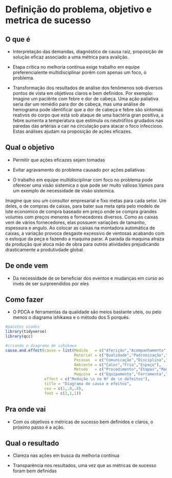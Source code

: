 # Definição do problema, objetivo e metrica de sucesso

## O que é {-}

- Interpretação das demandas, diagnóstico de causa raiz, proposição de solução eficaz associado a uma métrica para avalição.

- Etapa crítica no melhoria contínua exige trabalho em equipe preferencialente multidisciplinar porêm com apenas um foco, o problema.

- Transformação dos resultados de análise dos fenômenos sob diversos pontos de vista em objetivos claros e bem definidos. Por exemplo: Imagine um paciênte com febre e dor de cabeça. Uma ação paliativa seria dar um remédio para dor de cabeça, mas uma análise de hemograma pode identificar que a dor de cabeça e febre são sintomas reativos do corpo que está sob ataque de uma bactéria gran positiva, a febre aumenta a temperatura que estimula os neutrófilos grudados nas paredas das artérias a cair na circulação para atacar o foco infeccioso. Estas análises ajudam na proposição de ações eficazes.

## Qual o objetivo {-}

- Permitir que ações eficazes sejam tomadas

- Evitar agravamento do problema causado por ações paliativas

- O trabalho em equipe multidisciplinar com foco no problema pode oferecer uma visão sistemica o que pode ser muito valioso.Vamos para um exemplo de necessidade de visão sistemica. 

Imagine que sou um consultor empresarial e fixo metas para cada setor. Um deles, o de compras de caixas, para bater sua meta opta pelo modelo de lote economico de compra baseado em preço onde se compra grandes volumes com preços menores e fornecedores diversos. Como as caixas vem de vários fornecedores, elas possuem variações de tamanho, espessura e angulo. Ao colocar as caixas na montadora automática de caixas, a variação provoca desgaste excessivo de ventosas acabando com o estoque da peça e fazendo a maquina parar. A parada da maquina atraza da produção que aloca mão de obra para outros atividades prejudicando drasticamente a produtivdade global.


## De onde vem {-}

- Da necessidade de se beneficiar dos eventos e mudanças em curso ao invés de ser surpreendidos por eles

## Como fazer {-}

- O PDCA e ferramentas da qualidade são meios bastante uteis, ou pelo menos o diagrama ishikawa e o método dos 5 porquês.

```r

#pacotes usados
library(tidyverse)
library(qcc)

#criando o diagrama de ishikawa
cause.and.effect(cause = list(Medida   = c("Aferição","Acompanhamento","Indicador"),
                              Material = c("Qualidade","Padronização","Entrega"),
                              Pessoas  = c("Comunicação","Disciplina","Criatividade"),
                              Ambiente = c("Calor","Frio","Espaço"),
                              Metodo   = c("Procedimento","Etapas","Manuais"),
                              Maquina  = c("Equipamento","Ferramenta","Instrumentos")),
                 effect = c("Redução \n no Nº de \n defeitos"),
                 title = "Diagrama de causa e efeitos",
                 cex = c(1,.8,.8),
                 font = c(2,1,1))


```



## Pra onde vai {-}

- Com os objetivos e métricas de sucesso bem definidos e claros, o próximo passo é a ação.

## Qual o resultado {-}

- Clareza nas ações em busca da melhoria contínua

- Transparência nos resultados, uma vez que as métricas de sucesso foram bem definidas